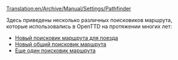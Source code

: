 [[Translation:en/Archive/Manual/Settings/Pathfinder]]

Здесь приведены несколько различных поисковиков маршрута, которые использовались в OpenTTD на протяжении многих лет:
* [[en/Archive/Manual/Settings/New train pathfinding|Новый поисковик маршрута для поезда]]
* [[en/Archive/Manual/Settings/New global pathfinding|Новый общий поисковик маршрута]]
* [[en/Archive/Manual/Yet Another Pathfinder|Еще один поисковик маршрута]]

{{ru/Черновик}}